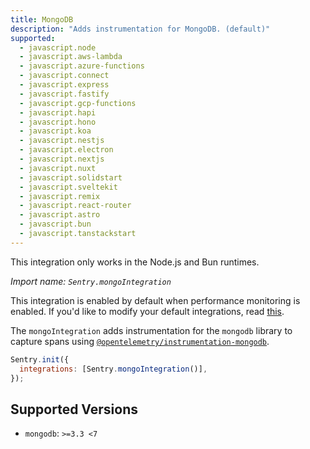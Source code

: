 ```yaml
---
title: MongoDB
description: "Adds instrumentation for MongoDB. (default)"
supported:
  - javascript.node
  - javascript.aws-lambda
  - javascript.azure-functions
  - javascript.connect
  - javascript.express
  - javascript.fastify
  - javascript.gcp-functions
  - javascript.hapi
  - javascript.hono
  - javascript.koa
  - javascript.nestjs
  - javascript.electron
  - javascript.nextjs
  - javascript.nuxt
  - javascript.solidstart
  - javascript.sveltekit
  - javascript.remix
  - javascript.react-router
  - javascript.astro
  - javascript.bun
  - javascript.tanstackstart
---
```


<Alert>

This integration only works in the Node.js and Bun runtimes.

</Alert>

_Import name: `Sentry.mongoIntegration`_

This integration is enabled by default when performance monitoring is enabled. If you'd like to modify your default integrations, read [this](./../#modifying-default-integrations).

The `mongoIntegration` adds instrumentation for the `mongodb` library to capture spans using [`@opentelemetry/instrumentation-mongodb`](https://www.npmjs.com/package/@opentelemetry/instrumentation-mongodb).

```JavaScript
Sentry.init({
  integrations: [Sentry.mongoIntegration()],
});
```

## Supported Versions

- `mongodb`: `>=3.3 <7`
